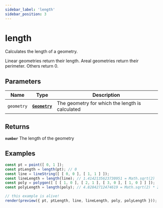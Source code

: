 ```yaml
---
sidebar_label: 'length'
sidebar_position: 3
---
```


# length

Calculates the length of a geometry.

Linear geometries return their length.
Areal geometries return their perimeter.
Others return 0.

## Parameters

| Name | Type | Description |
| --- | :-: | --- |
| `geometry` | [**`Geometry`**](../types/Geometry/index.mdx) | The geometry for which the length is calculated |

## Returns

**`number`** The length of the geometry

## Examples

```js live noInline
const pt = point([ 0, 1 ]);
const ptLength = length(pt); // 0
const line = lineString([ [ 0, 0 ], [ 1, 1 ] ]);
const lineLength = length(line); // 1.4142135623730951 = Math.sqrt(2)
const poly = polygon([ [ [ 1, 0 ], [ 2, 1 ], [ 3, 0 ], [ 1, 0 ] ] ]);
const polyLength = length(poly); // 4.82842712474619 = Math.sqrt(2) * 2 + 2

// this example is alive!
render(preview({ pt, ptLength, line, lineLength, poly, polyLength }));
```

